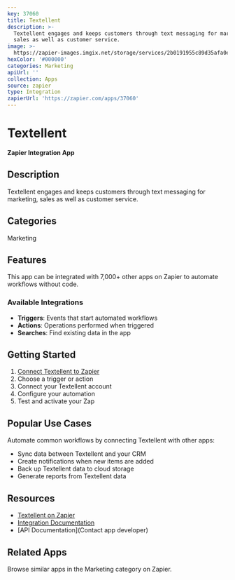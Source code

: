 ```yaml
---
key: 37060
title: Textellent
description: >-
  Textellent engages and keeps customers through text messaging for marketing,
  sales as well as customer service.
image: >-
  https://zapier-images.imgix.net/storage/services/2b0191955c89d35afa0eb9337ad33d46.png?auto=format%2Ccompress&ixlib=python-3.0.0&q=50
hexColor: '#000000'
categories: Marketing
apiUrl: ''
collection: Apps
source: zapier
type: Integration
zapierUrl: 'https://zapier.com/apps/37060'
---
```

# Textellent

**Zapier Integration App**

## Description

Textellent engages and keeps customers through text messaging for marketing, sales as well as customer service.

## Categories

Marketing

## Features

This app can be integrated with 7,000+ other apps on Zapier to automate workflows without code.

### Available Integrations

- **Triggers**: Events that start automated workflows
- **Actions**: Operations performed when triggered
- **Searches**: Find existing data in the app

## Getting Started

1. [Connect Textellent to Zapier](https://zapier.com/apps/37060)
2. Choose a trigger or action
3. Connect your Textellent account
4. Configure your automation
5. Test and activate your Zap

## Popular Use Cases

Automate common workflows by connecting Textellent with other apps:

- Sync data between Textellent and your CRM
- Create notifications when new items are added
- Back up Textellent data to cloud storage
- Generate reports from Textellent data

## Resources

- [Textellent on Zapier](https://zapier.com/apps/37060)
- [Integration Documentation](https://zapier.com/apps/37060/integrations)
- [API Documentation](Contact app developer)

## Related Apps

Browse similar apps in the Marketing category on Zapier.
